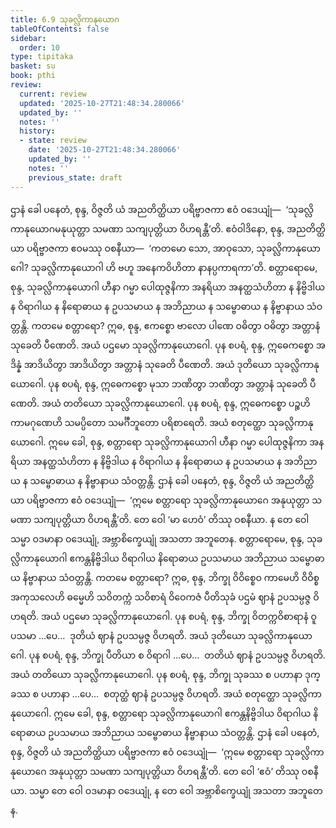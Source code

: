 ```yaml
---
title: 6.9 သုခလ္လိကာနုယောဂ
tableOfContents: false
sidebar:
  order: 10
type: tipitaka
basket: su
book: pthi
review:
  current: review
  updated: '2025-10-27T21:48:34.280066'
  updated_by: ''
  notes: ''
  history:
  - state: review
    date: '2025-10-27T21:48:34.280066'
    updated_by: ''
    notes: ''
    previous_state: draft
---
```



<ReviewStatus review={frontmatter.review} showDetails={true} />

<HypothesisAnnotation frontmatter={frontmatter} />

<DynamicBreadcrumb />

<Division number="183" book="pthi" e="ch" v="8" p="107">

<Paragraph number="361" book="pthi">
ဌာနံ ခေါ ပနေတံ, စုန္ဒ, ဝိဇ္ဇတိ ယံ အညတိတ္ထိယာ ပရိဗ္ဗာဇကာ ဧဝံ ဝဒေယျုံ—  ‘သုခလ္လိကာနုယောဂမနုယုတ္တာ သမဏာ သကျပုတ္တိယာ ဝိဟရန္တီ’တိ. ဧဝံဝါဒိနော, စုန္ဒ, အညတိတ္ထိယာ ပရိဗ္ဗာဇကာ ဧဝမဿု ဝစနီယာ—  ‘ကတမော သော, အာဝုသော, သုခလ္လိကာနုယောဂေါ? သုခလ္လိကာနုယောဂါ ဟိ ဗဟူ အနေကဝိဟိတာ နာနပ္ပကာရကာ’တိ.
</Paragraph>

<Paragraph number="362" book="pthi">
စတ္တာရောမေ, စုန္ဒ, သုခလ္လိကာနုယောဂါ ဟီနာ ဂမ္မာ ပေါထုဇ္ဇနိကာ အနရိယာ အနတ္ထသံဟိတာ န နိဗ္ဗိဒါယ န ဝိရာဂါယ န နိရောဓာယ န ဥပသမာယ န အဘိညာယ န သမ္ဗောဓာယ န နိဗ္ဗာနာယ သံဝတ္တန္တိ. ကတမေ စတ္တာရော?
</Paragraph>

<Paragraph number="363" book="pthi">
ဣဓ, စုန္ဒ, ဧကစ္စော ဗာလော ပါဏေ ဝဓိတွာ ဝဓိတွာ အတ္တာနံ သုခေတိ ပီဏေတိ. အယံ ပဌမော သုခလ္လိကာနုယောဂေါ.
</Paragraph>

<Paragraph number="364" book="pthi">
ပုန စပရံ, စုန္ဒ, ဣဓေကစ္စော အဒိန္နံ အာဒိယိတွာ အာဒိယိတွာ အတ္တာနံ သုခေတိ ပီဏေတိ. အယံ ဒုတိယော သုခလ္လိကာနုယောဂေါ.
</Paragraph>

<Paragraph number="365" book="pthi">
ပုန စပရံ, စုန္ဒ, ဣဓေကစ္စော မုသာ ဘဏိတွာ ဘဏိတွာ အတ္တာနံ သုခေတိ ပီဏေတိ. အယံ တတိယော သုခလ္လိကာနုယောဂေါ.
</Paragraph>

<Paragraph number="366" book="pthi">
ပုန စပရံ, စုန္ဒ, ဣဓေကစ္စော ပဉ္စဟိ ကာမဂုဏေဟိ သမပ္ပိတော သမင်္ဂီဘူတော ပရိစာရေတိ. အယံ စတုတ္ထော သုခလ္လိကာနုယောဂေါ.
</Paragraph>

<Paragraph number="367" book="pthi">
ဣမေ ခေါ, စုန္ဒ, စတ္တာရော သုခလ္လိကာနုယောဂါ ဟီနာ ဂမ္မာ ပေါထုဇ္ဇနိကာ အနရိယာ အနတ္ထသံဟိတာ န နိဗ္ဗိဒါယ န ဝိရာဂါယ န နိရောဓာယ န ဥပသမာယ န အဘိညာယ န သမ္ဗောဓာယ န နိဗ္ဗာနာယ သံဝတ္တန္တိ.
</Paragraph>

<Paragraph number="368" book="pthi">
ဌာနံ ခေါ ပနေတံ, စုန္ဒ, ဝိဇ္ဇတိ ယံ အညတိတ္ထိယာ ပရိဗ္ဗာဇကာ ဧဝံ ဝဒေယျုံ—  ‘ဣမေ စတ္တာရော သုခလ္လိကာနုယောဂေ အနုယုတ္တာ သမဏာ သကျပုတ္တိယာ ဝိဟရန္တီ’တိ. တေ ဝေါ ‘မာ ဟေဝံ’ တိဿု ဝစနီယာ. န တေ ဝေါ သမ္မာ ဝဒမာနာ ဝဒေယျုံ, အဗ္ဘာစိက္ခေယျုံ အသတာ အဘူတေန.
</Paragraph>

</Division>
<Division number="184" book="pthi" e="ch" v="8" p="108">

<Paragraph number="369" book="pthi">
စတ္တာရောမေ, စုန္ဒ, သုခလ္လိကာနုယောဂါ ဧကန္တနိဗ္ဗိဒါယ ဝိရာဂါယ နိရောဓာယ ဥပသမာယ အဘိညာယ သမ္ဗောဓာယ နိဗ္ဗာနာယ သံဝတ္တန္တိ. ကတမေ စတ္တာရော?
</Paragraph>

<Paragraph number="370" book="pthi">
ဣဓ, စုန္ဒ, ဘိက္ခု ဝိဝိစ္စေဝ ကာမေဟိ ဝိဝိစ္စ အကုသလေဟိ ဓမ္မေဟိ သဝိတက္ကံ သဝိစာရံ ဝိဝေကဇံ ပီတိသုခံ ပဌမံ ဈာနံ ဥပသမ္ပဇ္ဇ ဝိဟရတိ. အယံ ပဌမော သုခလ္လိကာနုယောဂေါ.
</Paragraph>

<Paragraph number="371" book="pthi">
ပုန စပရံ, စုန္ဒ, ဘိက္ခု ဝိတက္ကဝိစာရာနံ ဝူပသမာ …ပေ…  ဒုတိယံ ဈာနံ ဥပသမ္ပဇ္ဇ ဝိဟရတိ. အယံ ဒုတိယော သုခလ္လိကာနုယောဂေါ.
</Paragraph>

<Paragraph number="372" book="pthi">
ပုန စပရံ, စုန္ဒ, ဘိက္ခု ပီတိယာ စ ဝိရာဂါ …ပေ…  တတိယံ ဈာနံ ဥပသမ္ပဇ္ဇ ဝိဟရတိ. အယံ တတိယော သုခလ္လိကာနုယောဂေါ.
</Paragraph>

<Paragraph number="373" book="pthi">
ပုန စပရံ, စုန္ဒ, ဘိက္ခု သုခဿ စ ပဟာနာ ဒုက္ခဿ စ ပဟာနာ …ပေ…  စတုတ္ထံ ဈာနံ ဥပသမ္ပဇ္ဇ ဝိဟရတိ. အယံ စတုတ္ထော သုခလ္လိကာနုယောဂေါ.
</Paragraph>

<Paragraph number="374" book="pthi">
ဣမေ ခေါ, စုန္ဒ, စတ္တာရော သုခလ္လိကာနုယောဂါ ဧကန္တနိဗ္ဗိဒါယ ဝိရာဂါယ နိရောဓာယ ဥပသမာယ အဘိညာယ သမ္ဗောဓာယ နိဗ္ဗာနာယ သံဝတ္တန္တိ.
</Paragraph>

<Paragraph number="375" book="pthi">
ဌာနံ ခေါ ပနေတံ, စုန္ဒ, ဝိဇ္ဇတိ ယံ အညတိတ္ထိယာ ပရိဗ္ဗာဇကာ ဧဝံ ဝဒေယျုံ—  ‘ဣမေ စတ္တာရော သုခလ္လိကာနုယောဂေ အနုယုတ္တာ သမဏာ သကျပုတ္တိယာ ဝိဟရန္တီ’တိ. တေ ဝေါ ‘ဧဝံ’ တိဿု ဝစနီယာ. သမ္မာ တေ ဝေါ ဝဒမာနာ ဝဒေယျုံ, န တေ ဝေါ အဗ္ဘာစိက္ခေယျုံ အသတာ အဘူတေန.
</Paragraph>
</Division>